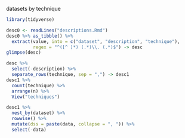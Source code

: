 datasets by technique

```r
library(tidyverse)
```



```r
desc0 <- readLines("descriptions.Rmd")
desc0 %>% as_tibble() %>% 
  extract(value, into = c("dataset", "description", "technique"), 
          regex = "^([^ ]*) (.*)\\. (.*)$") -> desc
glimpse(desc)
```

```r
desc %>% 
  select(-description) %>% 
  separate_rows(technique, sep = ",") -> desc1
desc1 %>% 
  count(technique) %>% 
  arrange(n) %>% 
  View("techniques")
```

```r
desc1 %>% 
  nest_by(dataset) %>% 
  rowwise() %>% 
  mutate(dss = paste(data, collapse = ", ")) %>% 
  select(-data)
```


